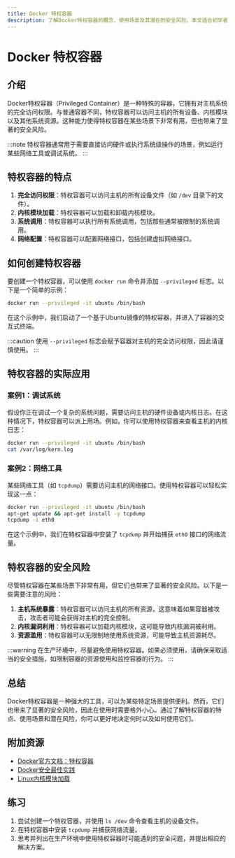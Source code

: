 ```yaml
---
title: Docker 特权容器
description: 了解Docker特权容器的概念、使用场景及其潜在的安全风险。本文适合初学者，包含代码示例和实际案例。
---
```


# Docker 特权容器

## 介绍

Docker特权容器（Privileged Container）是一种特殊的容器，它拥有对主机系统的完全访问权限。与普通容器不同，特权容器可以访问主机的所有设备、内核模块以及其他系统资源。这种能力使得特权容器在某些场景下非常有用，但也带来了显著的安全风险。

:::note
特权容器通常用于需要直接访问硬件或执行系统级操作的场景，例如运行某些网络工具或调试系统。
:::

## 特权容器的特点

1. **完全访问权限**：特权容器可以访问主机的所有设备文件（如 `/dev` 目录下的文件）。
2. **内核模块加载**：特权容器可以加载和卸载内核模块。
3. **系统调用**：特权容器可以执行所有系统调用，包括那些通常被限制的系统调用。
4. **网络配置**：特权容器可以配置网络接口，包括创建虚拟网络接口。

## 如何创建特权容器

要创建一个特权容器，可以使用 `docker run` 命令并添加 `--privileged` 标志。以下是一个简单的示例：

```bash
docker run --privileged -it ubuntu /bin/bash
```

在这个示例中，我们启动了一个基于Ubuntu镜像的特权容器，并进入了容器的交互式终端。

:::caution
使用 `--privileged` 标志会赋予容器对主机的完全访问权限，因此请谨慎使用。
:::

## 特权容器的实际应用

### 案例1：调试系统

假设你正在调试一个复杂的系统问题，需要访问主机的硬件设备或内核日志。在这种情况下，特权容器可以派上用场。例如，你可以使用特权容器来查看主机的内核日志：

```bash
docker run --privileged -it ubuntu /bin/bash
cat /var/log/kern.log
```

### 案例2：网络工具

某些网络工具（如 `tcpdump`）需要访问主机的网络接口。使用特权容器可以轻松实现这一点：

```bash
docker run --privileged -it ubuntu /bin/bash
apt-get update && apt-get install -y tcpdump
tcpdump -i eth0
```

在这个示例中，我们在特权容器中安装了 `tcpdump` 并开始捕获 `eth0` 接口的网络流量。

## 特权容器的安全风险

尽管特权容器在某些场景下非常有用，但它们也带来了显著的安全风险。以下是一些需要注意的风险：

1. **主机系统暴露**：特权容器可以访问主机的所有资源，这意味着如果容器被攻击，攻击者可能会获得对主机的完全控制。
2. **内核漏洞利用**：特权容器可以加载内核模块，这可能导致内核漏洞被利用。
3. **资源滥用**：特权容器可以无限制地使用系统资源，可能导致主机资源耗尽。

:::warning
在生产环境中，尽量避免使用特权容器。如果必须使用，请确保采取适当的安全措施，如限制容器的资源使用和监控容器的行为。
:::

## 总结

Docker特权容器是一种强大的工具，可以为某些特定场景提供便利。然而，它们也带来了显著的安全风险，因此在使用时需要格外小心。通过了解特权容器的特点、使用场景和潜在风险，你可以更好地决定何时以及如何使用它们。

## 附加资源

- [Docker官方文档：特权容器](https://docs.docker.com/engine/reference/run/#runtime-privilege-and-linux-capabilities)
- [Docker安全最佳实践](https://docs.docker.com/engine/security/security/)
- [Linux内核模块加载](https://www.kernel.org/doc/html/latest/admin-guide/modules.html)

## 练习

1. 尝试创建一个特权容器，并使用 `ls /dev` 命令查看主机的设备文件。
2. 在特权容器中安装 `tcpdump` 并捕获网络流量。
3. 思考并列出在生产环境中使用特权容器时可能遇到的安全问题，并提出相应的解决方案。
